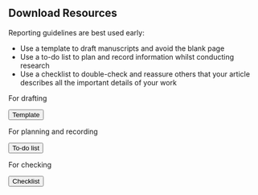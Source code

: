 ## Download Resources


Reporting guidelines are best used early:

* Use a template to draft manuscripts and avoid the blank page
<!-- #ASK: Caroline's comment. Use a template to get your writing off to a flying start". Colloquialism?-->
* Use a to-do list to plan and record information whilst conducting research
* Use a checklist to double-check and reassure others that your article describes all the important details of your work

::: {.grid}

::: { .g-col-12 .g-col-md-4}
::: {.download-text}
For drafting
:::
<a href="./ID_template.docx"><button type="button" class="btn btn-primary btn-lg width-100">Template</button></a>
:::

::: { .g-col-12 .g-col-md-4}
::: {.download-text}
For planning and recording
:::
<a href="./ID_todo_list.docx"><button type="button" class="btn btn-primary btn-lg width-100">To-do list</button></a>
:::

::: { .g-col-12 .g-col-md-4}
::: {.download-text}
For checking
:::
<a href="./ID_checklist.docx"><button type="button" class="btn btn-primary btn-lg width-100">Checklist</button></a>
:::


:::